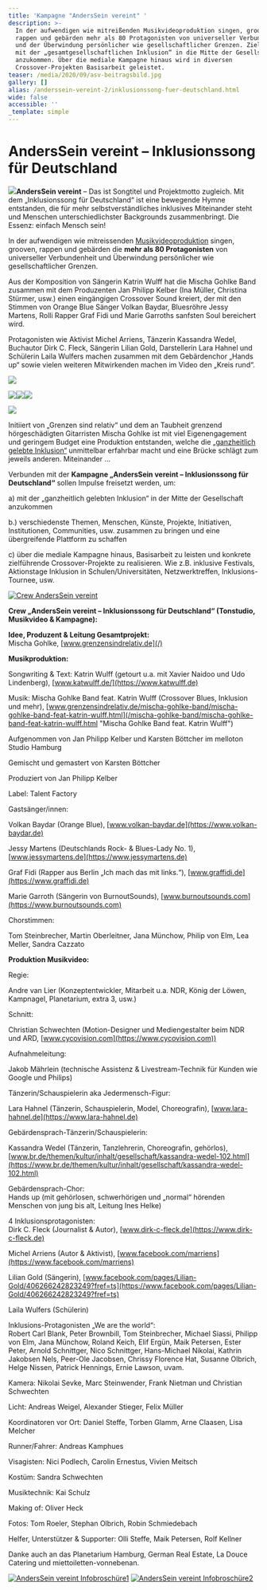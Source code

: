 ```yaml
---
title: 'Kampagne "AndersSein vereint" '
description: >-
  In der aufwendigen wie mitreißenden Musikvideoproduktion singen, grooven,
  rappen und gebärden mehr als 80 Protagonisten von universeller Verbundenheit
  und der Überwindung persönlicher wie gesellschaftlicher Grenzen. Ziel ist es,
  mit der „gesamtgesellschaftlichen Inklusion“ in die Mitte der Gesellschaft
  anzukommen. Über die mediale Kampagne hinaus wird in diversen
  Crossover-Projekten Basisarbeit geleistet. 
teaser: /media/2020/09/asv-beitragsbild.jpg
gallery: []
alias: /anderssein-vereint-2/inklusionssong-fuer-deutschland.html
wide: false
accessible: ''
_template: simple
---
```


# AndersSein vereint – Inklusionssong für Deutschland

![](/media/2020/10/online-plakat-anderssein-vereint.jpg)**AndersSein vereint** – Das ist Songtitel und Projektmotto zugleich. Mit dem „Inklusionssong für Deutschland“ ist eine bewegende Hymne entstanden, die für mehr selbstverständliches inklusives Miteinander steht und Menschen unterschiedlichster Backgrounds zusammenbringt. Die Essenz: einfach Mensch sein!

In der aufwendigen wie mitreissenden [Musikvideoproduktion](https://www.grenzensindrelativ.de/aktivitaeten/kampagnen-musikvideos/anderssein-vereint/asv-videos-fotos) singen, grooven, rappen und gebärden die **mehr als 80 Protagonisten** von universeller Verbundenheit und Überwindung persönlicher wie gesellschaftlicher Grenzen.

Aus der Komposition von Sängerin Katrin Wulff hat die Mischa Gohlke Band zusammen mit dem Produzenten Jan Philipp Kelber (Ina Müller, Christina Stürmer, usw.) einen eingängigen Crossover Sound kreiert, der mit den Stimmen von Orange Blue Sänger Volkan Baydar, Bluesröhre Jessy Martens, Rolli Rapper Graf Fidi und Marie Garroths sanfsten Soul bereichert wird.

Protagonisten wie Aktivist Michel Arriens, Tänzerin Kassandra Wedel, Buchautor Dirk C. Fleck, Sängerin Lilian Gold, Darstellerin Lara Hahnel und Schülerin Laila Wulfers machen zusammen mit dem Gebärdenchor „Hands up“ sowie vielen weiteren Mitwirkenden machen im Video den „Kreis rund“.

<gallery>

![](/media/2020/10/anderssein-vereint-massenszene1-_-foto-by-tom-roeler.jpg)

![](/media/2020/10/anderssein-vereint-band-_-gastsanger-_-foto-by-tom-roeler.jpg)![](/media/2020/10/lara-hahnel-_-4-inklusionsprotagonisten.jpg)![](/media/2020/10/komparsen-_-foto-by-tom-roeler.jpg)

![](/media/2020/10/anderssein-vereint-crew1-_-foto-by-tom-roeler.jpg)</gallery>

Initiiert von „Grenzen sind relativ“ und dem an Taubheit grenzend hörgeschädigten Gitarristen Mischa Gohlke ist mit viel Eigenengagement und geringem Budget eine Produktion entstanden, welche die [„ganzheitlich gelebte Inklusion“](/anderssein-vereint-2/worum-geht-es.html) unmittelbar erfahrbar macht und eine Brücke schlägt zum jeweils anderen. Miteinander …

Verbunden mit der **Kampagne „AndersSein vereint – Inklusionssong für Deutschland“** sollen Impulse freisetzt werden, um:

a) mit der „ganzheitlich gelebten Inklusion“ in der Mitte der Gesellschaft anzukommen

b.) verschiedenste Themen, Menschen, Künste, Projekte, Initiativen, Institutionen, Communities, usw. zusammen zu bringen und eine übergreifende Plattform zu schaffen

c) über die mediale Kampagne hinaus, Basisarbeit zu leisten und konkrete zielführende Crossover-Projekte zu realisieren. Wie z.B. inklusive Festivals, Aktionstage Inklusion in Schulen/Universitäten, Netzwerktreffen, Inklusions-Tournee, usw.

[![Crew AndersSein vereint](/media/2015/04/AndersSein-vereint-Crew1-_-Foto-by-Tom-Roeler-2.jpg "Foto by Tom Roeler")](/media/2015/04/AndersSein-vereint-Crew1-_-Foto-by-Tom-Roeler-2.jpg)

**Crew „AndersSein vereint – Inklusionssong für Deutschland“ (Tonstudio, Musikvideo & Kampagne):**

**Idee, Produzent & Leitung Gesamtprojekt:**  
Mischa Gohlke, [www.grenzensindrelativ.de](/)

**Musikproduktion:**

Songwriting & Text: Katrin Wulff (getourt u.a. mit Xavier Naidoo und Udo Lindenberg), [www.katwulff.de/](https://www.katwulff.de)

Musik: Mischa Gohlke Band feat. Katrin Wulff (Crossover Blues, Inklusion und mehr), [www.grenzensindrelativ.de/mischa-gohlke-band/mischa-gohlke-band-feat-katrin-wulff.html](/mischa-gohlke-band/mischa-gohlke-band-feat-katrin-wulff.html "Mischa Gohlke Band feat. Katrin Wulff")

Aufgenommen von Jan Philipp Kelber und Karsten Böttcher im melloton Studio Hamburg

Gemischt und gemastert von Karsten Böttcher

Produziert von Jan Philipp Kelber

Label: Talent Factory

Gastsänger/innen:

Volkan Baydar (Orange Blue), [www.volkan-baydar.de](https://www.volkan-baydar.de)

Jessy Martens (Deutschlands Rock- & Blues-Lady No. 1), [www.jessymartens.de](https://www.jessymartens.de)

Graf Fidi (Rapper aus Berlin „Ich mach das mit links.“), [www.graffidi.de](https://www.graffidi.de)

Marie Garroth (Sängerin von BurnoutSounds), [www.burnoutsounds.com](https://www.burnoutsounds.com)

Chorstimmen:

Tom Steinbrecher, Martin Oberleitner, Jana Münchow, Philip von Elm, Lea Meller, Sandra Cazzato

**Produktion Musikvideo:**

Regie:

Andre van Lier (Konzeptentwickler, Mitarbeit u.a. NDR, König der Löwen, Kampnagel, Planetarium, extra 3, usw.)

Schnitt:

Christian Schwechten (Motion-Designer und Mediengestalter beim NDR und ARD, [www.cycovision.com](https://www.cycovision.com))

Aufnahmeleitung:

Jakob Mährlein (technische Assistenz & Livestream-Technik für Kunden wie Google und Philips)

Tänzerin/Schauspielerin aka Jedermensch-Figur:

Lara Hahnel (Tänzerin, Schauspielerin, Model, Choreografin), [www.lara-hahnel.de](https://www.lara-hahnel.de)

Gebärdensprach-Tänzerin/Schauspielerin:

Kassandra Wedel (Tänzerin, Tanzlehrerin, Choreografin, gehörlos), [www.br.de/themen/kultur/inhalt/gesellschaft/kassandra-wedel-102.html](https://www.br.de/themen/kultur/inhalt/gesellschaft/kassandra-wedel-102.html)

Gebärdensprach-Chor:  
Hands up (mit gehörlosen, schwerhörigen und „normal“ hörenden Menschen von jung bis alt, Leitung Ines Helke)

4 Inklusionsprotagonisten:  
Dirk C. Fleck (Journalist & Autor), [www.dirk-c-fleck.de](https://www.dirk-c-fleck.de)

Michel Arriens (Autor & Aktivist), [www.facebook.com/marriens](https://www.facebook.com/marriens)

Lilian Gold (Sängerin), [www.facebook.com/pages/Lilian-Gold/406266242823249?fref=ts](https://www.facebook.com/pages/Lilian-Gold/406266242823249?fref=ts)

Laila Wulfers (Schülerin)

Inklusions-Protagonisten „We are the world“:  
Robert Carl Blank, Peter Brownbill, Tom Steinbrecher, Michael Siassi, Philipp von Elm, Jana Münchow, Roland Keich, Elif Ergün, Maik Petersen, Ester Peter, Arnold Schnittger, Nico Schnittger, Hans-Michael Nikolai, Kathrin Jakobsen Nels, Peer-Ole Jacobsen, Chrissy Florence Hat, Susanne Olbrich, Helge Nissen, Patrick Hennings, Ernie Lawson, uvam.

Kamera: Nikolai Sevke, Marc Steinwender, Frank Nietman und Christian Schwechten

Licht: Andreas Weigel, Alexander Stieger, Felix Müller

Koordinatoren vor Ort: Daniel Steffe, Torben Glamm, Arne Claasen, Lisa Melcher

Runner/Fahrer: Andreas Kamphues

Visagisten: Nici Podlech, Carolin Ernestus, Vivien Meitsch

Kostüm: Sandra Schwechten

Musiktechnik: Kai Schulz

Making of: Oliver Heck

Fotos: Tom Roeler, Stephan Olbrich, Robin Schmiedebach

Helfer, Unterstützer & Supporter: Olli Steffe, Maik Petersen, Rolf Kellner

Danke auch an das Planetarium Hamburg, German Real Estate, La Douce Catering und miettoiletten-vonnebenan.

[![AndersSein vereint Infobroschüre1](/media/2015/04/AndersSein-vereint-Infobroschuere1.jpg)](/media/2015/04/AndersSein-vereint-Infobroschuere1.jpg) [![AndersSein vereint Infobroschüre2](/media/2015/04/AndersSein-vereint-Infobroschuere2.jpg)](/media/2015/04/AndersSein-vereint-Infobroschuere2.jpg)
